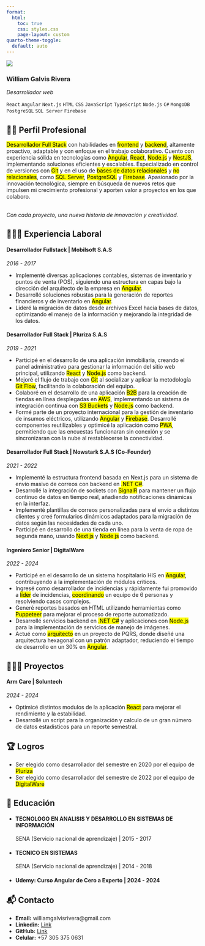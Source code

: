 ```yaml
---
format:
  html:
    toc: true
    css: styles.css
    page-layout: custom
quarto-theme-toggle:
  default: auto
---
```


::: {.container}
::: {.sidebar}
::: {.img-profile}
![](img/profile.webp)
:::

### William Galvis Rivera
*Desarrollador web*

``React`` ``Angular`` ``Next.js`` ``HTML`` ``CSS`` ``JavaScript`` ``TypeScript``
``Node.js`` ``C#`` ``MongoDB`` ``PostgreSQL`` ``SQL Server`` ``Firebase``
:::

::: {.main-content}
## 🧑🏾 Perfil Profesional

::: {.perfil}
<mark>Desarrollador Full Stack</mark> con habilidades en <mark>frontend</mark> y <mark>backend</mark>, altamente proactivo, adaptable y con enfoque en el trabajo colaborativo. Cuento con experiencia sólida en tecnologías como <mark>Angular</mark>, <mark>React</mark>, <mark>Node.js</mark> y <mark>NestJS</mark>, implementando soluciones eficientes y escalables. Especializado en control de versiones con <mark>Git</mark> y en el uso de <mark>bases de datos relacionales</mark> y <mark>no relacionales</mark>, como <mark>SQL Server</mark>, <mark>PostgreSQL</mark> y <mark>Firebase</mark>. Apasionado por la innovación tecnológica, siempre en búsqueda de nuevos retos que impulsen mi crecimiento profesional y aporten valor a proyectos en los que colaboro.


</br>
*Con cada proyecto, una nueva historia de innovación y creatividad.*
:::

## 👨🏾‍💻 Experiencia Laboral

::: {.experiencia}
####  Desarrollador Fullstack | Mobilsoft S.A.S
*2016 - 2017*

- Implementé diversas aplicaciones contables, sistemas de inventario y puntos de venta (POS), siguiendo una estructura en capas bajo la dirección del arquitecto de la empresa en <mark>Angular</mark>.
- Desarrollé soluciones robustas para la generación de reportes financieros y de inventario en <mark>Angular</mark>.
- Lideré la migración de datos desde archivos Excel hacia bases de datos, optimizando el manejo de la información y mejorando la integridad de los datos.

#### Desarrollador Full Stack | Pluriza S.A.S
*2019 - 2021*

- Participé en el desarrollo de una aplicación inmobiliaria, creando el panel administrativo para gestionar la información del sitio web principal, utilizando <mark>React</mark> y <mark>Node.js</mark> como backend.
- Mejoré el flujo de trabajo con <mark>Git</mark> al socializar y aplicar la metodología <mark>Git Flow</mark>, facilitando la colaboración del equipo.
- Colaboré en el desarrollo de una aplicación <mark>B2B</mark> para la creación de tiendas en línea desplegadas en <mark>AWS</mark>, implementando un sistema de integración continua con <mark>S3 Buckets</mark> y <mark>Node.js</mark> como backend.
- Formé parte de un proyecto internacional para la gestión de inventario de insumos eléctricos, utilizando <mark>Angular</mark> y <mark>Firebase</mark>. Desarrollé componentes reutilizables y optimicé la aplicación como <mark>PWA</mark>, permitiendo que las encuestas funcionaran sin conexión y se sincronizaran con la nube al restablecerse la conectividad.

#### Desarrollador Full Stack | Nowstark S.A.S (Co-Founder)
*2021 - 2022*

- Implementé la estructura frontend basada en Next.js para un sistema de envío masivo de correos con backend en <mark>.NET C#</mark>.
- Desarrollé la integración de sockets con <mark>SignalR</mark> para mantener un flujo continuo de datos en tiempo real, añadiendo notificaciones dinámicas en la interfaz.
- Implementé plantillas de correos personalizadas para el envío a distintos clientes y creé formularios dinámicos adaptados para la migración de datos según las necesidades de cada uno.
- Participé en desarrollo de una tienda en línea para la venta de ropa de segunda mano, usando <mark>Next js</mark> y <mark>Node js</mark> como backend.

#### Ingeniero Senior | DigitalWare
*2022 - 2024*

- Participé en el desarrollo de un sistema hospitalario HIS en <mark>Angular</mark>, contribuyendo a la implementación de módulos críticos.
- Ingresé como desarrollador de incidencias y rápidamente fui promovido a <mark>líder</mark> de incidencias, <mark>coordinando</mark> un equipo de 6 personas y resolviendo casos complejos.
- Generé reportes basados en HTML utilizando herramientas como <mark>Puppeteer</mark> para mejorar el proceso de reporte automatizado.
- Desarrollé servicios backend en <mark>.NET C#</mark> y aplicaciones con <mark>Node.js</mark> para la implementación de servicios de manejo de imágenes.
- Actué como <mark>arquitecto</mark> en un proyecto de PQRS, donde diseñé una arquitectura hexagonal con un patrón adaptador, reduciendo el tiempo de desarrollo en un 30% en <mark>Angular</mark>.
:::

## 👨🏾‍💻 Proyectos

#### Arm Care | Soluntech
*2024 - 2024*

- Optimicé distintos modulos de la aplicación <mark>React</mark> para mejorar el rendimiento y la estabilidad.
- Desarrollé un script para la organización y calculo de un gran número de datos estadisticos para un reporte semestral. 

## 🏆 Logros
::: {.logros}
  - Ser elegido como desarrollador del semestre en 2020 por el equipo de <mark>Pluriza</mark>
  - Ser elegido como desarrollador del semestre de 2022 por el equipo de <mark>DigitalWare</mark>
:::

## 📖 Educación

::: {.educacion}
- #### TECNOLOGO EN ANALISIS Y DESARROLLO EN SISTEMAS DE INFORMACIÓN
SENA (Servicio nacional de aprendizaje) | 2015 - 2017

- #### TECNICO EN SISTEMAS
SENA (Servicio nacional de aprendizaje) | 2014 - 2018
- #### Udemy: Curso Angular de Cero a Experto  | 2024 - 2024 
:::

## 📬 Contacto

::: {.contacto}
- **Email:** williamgalvisrivera@gmail.com
- **Linkedin:** [Link](https://www.linkedin.com/in/william-galvis-5b8a941a6/)
- **GitHub:** [Link](https://github.com/williamgalvisri)
- **Celular:** +57 305 375 0631
:::

:::
:::